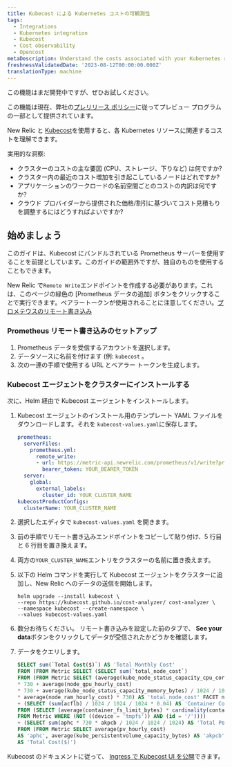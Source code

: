 ```yaml
---
title: Kubecost による Kubernetes コストの可観測性
tags:
  - Integrations
  - Kubernetes integration
  - Kubecost
  - Cost observability
  - Opencost
metaDescription: Understand the costs associated with your Kubernetes resources
freshnessValidatedDate: '2023-08-12T00:00:00.000Z'
translationType: machine
---
```


<Callout title="プレビュー">
  この機能はまだ開発中ですが、ぜひお試しください。

  この機能は現在、弊社の[プレリリース ポリシー](/docs/licenses/license-information/referenced-policies/new-relic-pre-release-policy)に従ってプレビュー プログラムの一部として提供されています。
</Callout>

New Relic と [Kubecost](https://kubecost.github.io/cost-analyzer/)を使用すると、各 Kubernetes リソースに関連するコストを理解できます。

実用的な洞察:

* クラスターのコストの主な要因 (CPU、ストレージ、下りなど) は何ですか?
* クラスター内の最近のコスト増加を引き起こしているノードはどれですか?
* アプリケーションのワークロードの名前空間ごとのコストの内訳は何ですか?
* クラウド プロバイダーから提供された価格/割引に基づいてコスト見積もりを調整するにはどうすればよいですか?

## 始めましょう

このガイドは、Kubecost にバンドルされている Prometheus サーバーを使用することを前提としています。このガイドの範囲外ですが、独自のものを使用することもできます。

New Relic で`Remote Write`エンドポイントを作成する必要があります。これは、このページの緑色の \[Prometheus データの追加] ボタンをクリックすることで実行できます。ベアラートークンが使用されることに注意してください。[プロメテウスのリモート書き込み](/docs/infrastructure/prometheus-integrations/install-configure-remote-write/set-your-prometheus-remote-write-integration/)

### Prometheus リモート書き込みのセットアップ

1. Prometheus データを受信するアカウントを選択します。
2. データソースに名前を付けます (例: `kubecost` 。
3. 次の一連の手順で使用する URL とベアラー トークンを生成します。

### Kubecost エージェントをクラスターにインストールする

次に、Helm 経由で Kubecost エージェントをインストールします。

1. Kubecost エージェントのインストール用のテンプレート YAML ファイルをダウンロードします。それを `kubecost-values.yaml`に保存します。

   ```yaml
   prometheus:
     serverFiles:
       prometheus.yml:
         remote_write:
         - url: https://metric-api.newrelic.com/prometheus/v1/write?prometheus_server=YOUR_CLUSTER_NAME
           bearer_token: YOUR_BEARER_TOKEN
     server:
       global:
         external_labels:
           cluster_id: YOUR_CLUSTER_NAME
   kubecostProductConfigs:
     clusterName: YOUR_CLUSTER_NAME
   ```

2. 選択したエディタで `kubecost-values.yaml` を開きます。

3. 前の手順でリモート書き込みエンドポイントをコピーして貼り付け、5 行目と 6 行目を置き換えます。

4. 両方の`YOUR_CLUSTER_NAME`エントリをクラスターの名前に置き換えます。

5. 以下の Helm コマンドを実行して Kubecost エージェントをクラスターに追加し、New Relic へのデータの送信を開始します。

   ```shell
   helm upgrade --install kubecost \
   --repo https://kubecost.github.io/cost-analyzer/ cost-analyzer \
   --namespace kubecost --create-namespace \
   --values kubecost-values.yaml
   ```

6. 数分お待ちください。 リモート書き込みを設定した前のタブで、 <DNT>**See your data**</DNT>ボタンをクリックしてデータが受信されたかどうかを確認します。

7. データをクエリします。

   ```sql
   SELECT sum(`Total Cost($)`) AS 'Total Monthly Cost'
   FROM (FROM Metric SELECT (SELECT sum(`total_node_cost`)
   FROM (FROM Metric SELECT (average(kube_node_status_capacity_cpu_cores) * average(node_cpu_hourly_cost)
   * 730 + average(node_gpu_hourly_cost)
   * 730 + average(kube_node_status_capacity_memory_bytes) / 1024 / 1024 / 1024
   * average(node_ram_hourly_cost) * 730) AS 'total_node_cost' FACET node))
   + (SELECT (sum(acflb) / 1024 / 1024 / 1024 * 0.04) AS 'Container Cost($)'
   FROM (SELECT (average(container_fs_limit_bytes) * cardinality(container_fs_limit_bytes)) AS 'acflb'
   FROM Metric WHERE (NOT ((device = 'tmpfs')) AND (id = '/'))))
   + (SELECT sum(aphc * 730 * akpcb / 1024 / 1024 / 1024) AS 'Total Persistent Volume Cost($)'
   FROM (FROM Metric SELECT average(pv_hourly_cost)
   AS 'aphc', average(kube_persistentvolume_capacity_bytes) AS 'akpcb' FACET persistentvolume, instance))
   AS 'Total Cost($)')
   ```

Kubecost のドキュメントに従って、 [Ingress で Kubecost UI を公開](https://docs.kubecost.com/install-and-configure/install/ingress-examples)できます。